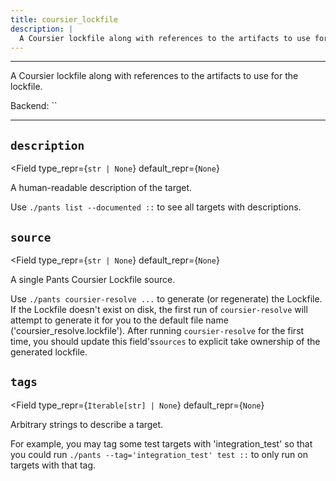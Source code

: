 ```yaml
---
title: coursier_lockfile
description: |
  A Coursier lockfile along with references to the artifacts to use for the lockfile.
---
```



---

A Coursier lockfile along with references to the artifacts to use for the lockfile.

Backend: <span className="color--primary">``</span>

---

<span className={styles.options}>

## `description`

<Field
    type_repr={`str | None`}
    default_repr={`None`}
>

A human-readable description of the target.

Use `./pants list --documented ::` to see all targets with descriptions.

</Field>

## `source`

<Field
    type_repr={`str | None`}
    default_repr={`None`}
>

A single Pants Coursier Lockfile source.

Use `./pants coursier-resolve ...` to generate (or regenerate) the Lockfile. If the Lockfile doesn&#x27;t exist on disk, the first run of `coursier-resolve` will attempt to generate it for you to the default file name (&#x27;coursier_resolve.lockfile&#x27;). After running `coursier-resolve` for the first time, you should update this field&#x27;s`sources` to explicit take ownership of the generated lockfile.

</Field>

## `tags`

<Field
    type_repr={`Iterable[str] | None`}
    default_repr={`None`}
>

Arbitrary strings to describe a target.

For example, you may tag some test targets with &#x27;integration_test&#x27; so that you could run `./pants --tag='integration_test' test ::` to only run on targets with that tag.

</Field>

</span>
